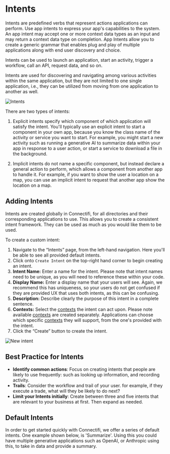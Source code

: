 # Intents

Intents are predefined verbs that represent actions applications can perform. Use app intents to express your app's capabilities to the system. An app intent may accept one or more context data types as an input and may return a context data type on completion. App Intents allow you to create a generic grammar that enables plug and play of multiple applications along with end user discovery and choice. 

Intents can be used to launch an application, start an activity, trigger a workflow, call an API, request data, and so on.

Intents are used for discovering and navigating among various activities within the same application, but they are not limited to one single application, i.e., they can be utilized from moving from one application to another as well.

![Intents](../public/intents/intents.png)

There are two types of intents:

1) Explicit intents specify which component of which application will satisfy the intent. You'll typically use an explicit intent to start a component in your own app, because you know the class name of the activity or service you want to start. For example, you might start a new activity such as running a generative AI to summarize data within your app in response to a user action, or start a service to download a file in the background.

2) Implicit intents do not name a specific component, but instead declare a general action to perform, which allows a component from another app to handle it. For example, if you want to show the user a location on a map, you can use an implicit intent to request that another app show the location on a map. 


## Adding Intents

Intents are created globally in Connectifi, for all directories and their corresponding applications to use. This allows you to create a consistent intent framework. They can be used as much as you would like them to be used. 

To create a custom intent:

1. Navigate to the “Intents” page, from the left-hand navigation. Here you'll be able to see all provided default intents.
2. Click onto `Create Intent` on the top-right hand corner to begin creating an intent.
3. **Intent Name:** Enter a name for the intent. Please note that intent names need to be unique, as you will need to reference these within your code.
4. **Display Name:** Enter a display name that your users will see. Again, we recommend this has uniqueness, so your users do not get confused if they are provided UX that uses both intents, as this can be confusing.
5. **Description:** Describe clearly the purpose of this intent in a complete sentence.
6. **Contexts:** Select the [contexts](Contexts.mdx) the intent can act upon. Please note available [contexts](Contexts.mdx) are created separately. Applications can choose which specific [contexts](Contexts.mdx) they will support, from the one's provided with the intent.
7. Click the “Create” button to create the intent.

![New intent](../public/intents/new_intent.png)

## Best Practice for Intents

- **Identify common actions**: Focus on creating intents that people are likely to use frequently: such as looking up information, and recording activity.
- **Trails**: Consider the workflow and trail of your user. for example, if they execute a trade, what will they be likely to do next?
- **Limit your Intents initially**: Create between three and five intents that are relevant to your business at first. Then expand as needed. 

## Default Intents

In order to get started quickly with Connectifi, we offer a series of default intents. One example shown below, is 'Summarize'. Using this you could have multiple generative applications such as OpenAI, or Anthropic using this, to take in data and provide a summary.